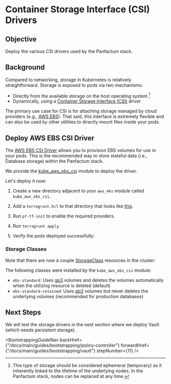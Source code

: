 

# Container Storage Interface (CSI) Drivers

## Objective

Deploy the various CSI drivers used by the Panfactum stack.

## Background

Compared to networking, storage in Kubernetes is relatively straightforward. Storage is exposed to pods
via two mechanisms:

* Directly from the available storage on the host operating system [^1]
* Dynamically, using a [Container Storage Interface (CSI)](https://kubernetes.io/blog/2019/01/15/container-storage-interface-ga/) driver

[^1]: This type of storage should be considered ephemeral (temporary) as it inherently linked to the lifetime of the underlying
    nodes. In the Panfactum stack, nodes can be replaced at any time.

The primary use case for CSI is for attaching storage managed by cloud providers (e.g., [AWS EBS](https://aws.amazon.com/ebs/)). That said,
this interface is extremely flexible and can also be used by other utilities to directly mount files inside your pods.

## Deploy AWS EBS CSI Driver

The [AWS EBS CSI Driver](https://github.com/kubernetes-sigs/aws-ebs-csi-driver) allows you to provision EBS volumes for
use in your pods. This is the recommended way to store stateful data (i.e., Database storage) within the Panfactum stack.

We provide the [kube\_aws\_ebs\_csi](/docs/main/reference/infrastructure-modules/direct/kubernetes/kube_aws_ebs_csi) module to deploy the driver.

Let's deploy it now:

1. Create a new directory adjacent to your `aws_eks` module called `kube_aws_ebs_csi`.

2. Add a `terragrunt.hcl` to that directory that looks like [this](https://github.com/Panfactum/reference-infrastructure/blob/__PANFACTUM_VERSION_MAIN__/environments/production/us-east-2/kube_aws_ebs_csi/terragrunt.hcl).

3. Run `pf-tf-init` to enable the required providers.

4. Run `terragrunt apply`.

5. Verify the pods deployed successfully:
   <MarkdownImage src={ebsCSILaunchImg} alt="AWS EBS CSI launched successfully" />

### Storage Classes

Note that there are now a couple [StorageClass](https://kubernetes.io/docs/concepts/storage/storage-classes/) resources
in the cluster:

<MarkdownImage src={storageClassesImg} alt="Storage classes in the cluster" />

The following classes were installed by the `kube_aws_ebs_csi` module:

* `ebs-standard`: Uses [gp3](https://aws.amazon.com/ebs/general-purpose/) volumes and deletes the volumes automatically
  when the utilizing resource is deleted (default)
* `ebs-standard-retained`: Uses [gp3](https://aws.amazon.com/ebs/general-purpose/) volumes but never deletes the underlying
  volumes (recommended for production databases)

## Next Steps

We will test the storage drivers in the next section where we deploy Vault (which needs persistent storage).

<BootstrappingGuideNav backHref={"/docs/main/guides/bootstrapping/policy-controller"} forwardHref={"/docs/main/guides/bootstrapping/vault"} stepNumber={11} />
